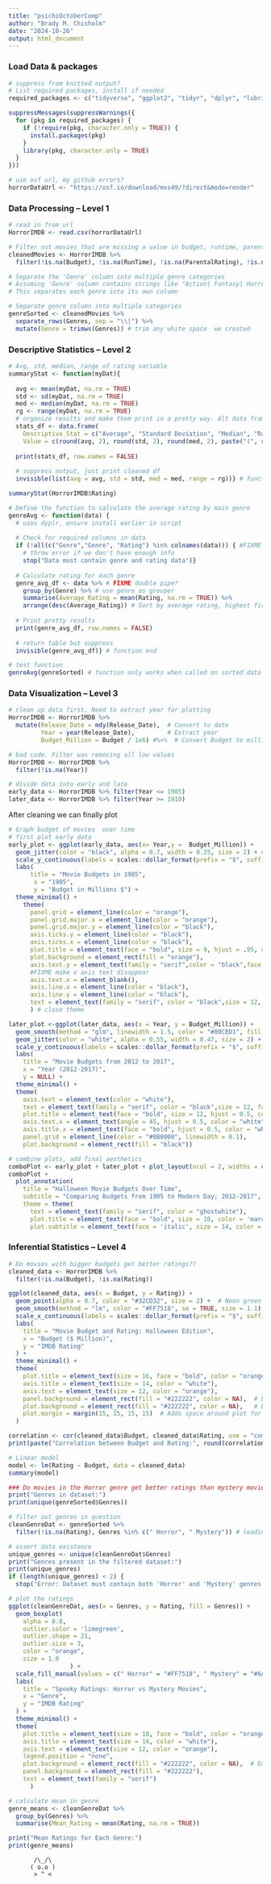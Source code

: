```yaml
---
title: "psichiOctoberComp"
author: "Brady M. Chisholm"
date: "2024-10-26"
output: html_document
---
```

### Load Data & packages 
```r
# suppress from knitted output? 
# List required packages, install if needed
required_packages <- c("tidyverse", "ggplot2", "tidyr", "dplyr", "lubridate", "scales", "patchwork")

suppressMessages(suppressWarnings({
  for (pkg in required_packages) {
    if (!require(pkg, character.only = TRUE)) {
      install.packages(pkg)
    }
    library(pkg, character.only = TRUE)
  }
}))

# use osf url, my github errors? 
horrorDataUrl <- "https://osf.io/download/mxs49/?direct&mode=render"
```

### Data Processing -- Level 1 
```r
# read in from url 
HorrorIMDB <- read.csv(horrorDataUrl)

# Filter out movies that are missing a value in budget, runtime, parentalrating, and rating column 
cleanedMovies <- HorrorIMDB %>%
  filter(!is.na(Budget), !is.na(RunTime), !is.na(ParentalRating), !is.na(Rating))

# Separate the 'Genre' column into multiple genre categories
# Assuming 'Genre' column contains strings like "Action| Fantasy| Horror| Mystery| Romance"
# This separates each genre into its own column

# Separate genre column into multiple categories 
genreSorted <- cleanedMovies %>%
  separate_rows(Genres, sep = "\\|") %>%
  mutate(Genre = trimws(Genres)) # trim any white space  we created 
```

### Descriptive Statistics -- Level 2
```r
# Avg, std, median, range of rating variable 
summaryStat <- function(myDat){
  
  avg <- mean(myDat, na.rm = TRUE)
  std <- sd(myDat, na.rm = TRUE)
  med <- median(myDat, na.rm = TRUE)
  rg <- range(myDat, na.rm = TRUE)
  # organize results and make them print in a pretty way. Alt data frame? 
  stats_df <- data.frame(
    Descriptive_Stat = c("Average", "Standard Deviation", "Median", "Range"),
    Value = c(round(avg, 2), round(std, 2), round(med, 2), paste("(", rg[1], " to ", rg[2], ")", sep = ""))) # clean up values for printing 
  
  print(stats_df, row.names = FALSE)
  
  # suppress output, just print cleaned df 
  invisible(list(avg = avg, std = std, med = med, range = rg))} # function end 

summaryStat(HorrorIMDB$Rating)
```

```r
# Define the function to calculate the average rating by main genre
genreAvg <- function(data) {
  # uses dyplr, ensure install earlier in script 
  
  # Check for required columns in data
  if (!all(c("Genre","Genre", "Rating") %in% colnames(data))) { #FIXME %in% ?? 
    # throw error if we don't have enough info 
    stop("Data must contain genre and rating data")}
  
  # Calculate rating for each genre 
  genre_avg_df <- data %>% # FIXME double pipe? 
    group_by(Genre) %>% # use genre as grouper 
    summarise(Average_Rating = mean(Rating, na.rm = TRUE)) %>%
    arrange(desc(Average_Rating)) # Sort by average rating, highest first 
  
  # Print pretty results
  print(genre_avg_df, row.names = FALSE)
  
  # return table but suppress 
  invisible(genre_avg_df)} # function end 

# test function 
genreAvg(genreSorted) # function only works when called on sorted data 
```

### Data Visualization -- Level 3 
```r
# clean up data first. Need to extract year for plotting
HorrorIMDB <- HorrorIMDB %>%
  mutate(Release_Date = mdy(Release_Date),  # Convert to date
         Year = year(Release_Date),         # Extract year 
         Budget_Million = Budget / 1e6) #%>%  # Convert Budget to millions

# bad code. Filter was removing all low values 
HorrorIMDB <- HorrorIMDB %>%
  filter(!is.na(Year))

# divide data into early and late 
early_data <- HorrorIMDB %>% filter(Year <= 1905)
later_data <- HorrorIMDB %>% filter(Year >= 1910)
```

After cleaning we can finally plot
```r
# Graph budget of movies  over time 
# first plot early data 
early_plot <- ggplot(early_data, aes(x= Year,y =  Budget_Million)) +
  geom_jitter(color = "black", alpha = 0.7, width = 0.25, size = 2) + # only one year, distribute points
  scale_y_continuous(labels = scales::dollar_format(prefix = "$", suffix = "M")) +
  labs(
      title = "Movie Budgets in 1905",
       x = "1905", 
       y = "Budget in Millions $") +
  theme_minimal() + 
    theme(
      panel.grid = element_line(color = "orange"),
      panel.grid.major.x = element_line(color = "orange"),
      panel.grid.major.y = element_line(color = "black"),
      axis.ticks.y = element_line(color = "black"),
      axis.ticks.x = element_line(color = "black"),
      plot.title = element_text(face = "bold", size = 9, hjust = .95, color = "black"),
      plot.background = element_rect(fill = "orange"),
      axis.text.y = element_text(family = "serif",color = "black",face = "bold"),
      #FIXME make x axis text disappear 
      axis.text.x = element_blank(),
      axis.line.x = element_line(color = "black"),
      axis.line.y = element_line(color = "black"),
      text = element_text(family = "serif", color = "black",size = 12, face = "bold")
      ) # close theme 

later_plot <-ggplot(later_data, aes(x = Year, y = Budget_Million)) +
  geom_smooth(method = "glm", linewidth = 1.5, color = "#00CED1", fill = "orange", na.rm = TRUE, se = TRUE,span = 1, level = .98) +
  geom_jitter(color = "white", alpha = 0.55, width = 0.47, size = 2) + 
  scale_y_continuous(labels = scales::dollar_format(prefix = "$", suffix = "M")) +
  labs(
    title = "Movie Budgets from 2012 to 2017",
    x = "Year (2012-2017)",
    y = NULL) +
  theme_minimal() +
  theme(
    axis.text = element_text(color = "white"),
    text = element_text(family = "serif", color = "black",size = 12, face = "bold"),
    plot.title = element_text(face = "bold", size = 12, hjust = 0.5, color = "white"),
    axis.text.x = element_text(angle = 45, hjust = 0.5, color = "white"),
    axis.title.x = element_text(face = "bold", hjust = 0.5, color = "white"),
    panel.grid = element_line(color = "#8B0000", linewidth = 0.1),
    plot.background = element_rect(fill = "black")) 

# combine plots, add final aesthetics 
comboPlot <- early_plot + later_plot + plot_layout(ncol = 2, widths = c(0.3, 2.5))
comboPlot + 
  plot_annotation(
    title = "Halloween Movie Budgets Over Time",
    subtitle = "Comparing Budgets from 1905 to Modern Day; 2012-2017",
    theme = theme(
      text = element_text(family = "serif", color = "ghostwhite"),
      plot.title = element_text(face = "bold", size = 18, color = 'maroon', hjust = 0.5),
      plot.subtitle = element_text(face = 'italic', size = 14, color = 'red', hjust = 0.5)))
```

### Inferential Statistics -- Level 4 
```r
# Do movies with bigger budgets get better ratings?? 
cleaned_data <- HorrorIMDB %>%
  filter(!is.na(Budget), !is.na(Rating))

ggplot(cleaned_data, aes(x = Budget, y = Rating)) +
  geom_point(alpha = 0.7, color = "#32CD32", size = 2) +  # Neon green points
  geom_smooth(method = "lm", color = "#FF7518", se = TRUE, size = 1.1) +  # Orange regression line
  scale_x_continuous(labels = scales::dollar_format(prefix = "$", suffix = "M")) +
  labs(
    title = "Movie Budget and Rating: Halloween Edition",
    x = "Budget ($ Million)",
    y = "IMDB Rating"
  ) +
  theme_minimal() +
  theme(
    plot.title = element_text(size = 16, face = "bold", color = "orange"),
    axis.title = element_text(size = 14, color = "white"),
    axis.text = element_text(size = 12, color = "orange"),
    panel.background = element_rect(fill = "#222222", color = NA),  # Dark panel background
    plot.background = element_rect(fill = "#222222", color = NA),   # Dark plot background
    plot.margin = margin(15, 15, 15, 15)  # Adds space around plot for readability
  )

correlation <- cor(cleaned_data$Budget, cleaned_data$Rating, use = "complete.obs")
print(paste("Correlation between Budget and Rating:", round(correlation, 2)))

# Linear model
model <- lm(Rating ~ Budget, data = cleaned_data)
summary(model)
```

```r
### Do movies in the Horror genre get better ratings than mystery movies? 
print("Genres in dataset:")
print(unique(genreSorted$Genres))

# filter out genres in question 
cleanGenreDat <- genreSorted %>%
  filter(!is.na(Rating), Genres %in% c(" Horror", " Mystery")) # leading space?!?

# assert data existence
unique_genres <- unique(cleanGenreDat$Genres)
print("Genres present in the filtered dataset:")
print(unique_genres)
if (length(unique_genres) < 2) {
  stop("Error: Dataset must contain both 'Horror' and 'Mystery' genres for comparison.")}

# plot the ratings 
ggplot(cleanGenreDat, aes(x = Genres, y = Rating, fill = Genres)) +
  geom_boxplot(
    alpha = 0.8, 
    outlier.color = 'limegreen', 
    outlier.shape = 21, 
    outlier.size = 3, 
    color = "orange",  
    size = 1.0
                 ) +
  scale_fill_manual(values = c(" Horror" = "#FF7518", " Mystery" = "#6A0DAD")) +  # Halloween colors
  labs(
    title = "Spooky Ratings: Horror vs Mystery Movies",
    x = "Genre",
    y = "IMDB Rating"
  ) +
  theme_minimal() +
  theme(
    plot.title = element_text(size = 18, face = "bold", color = "orange",hjust = 0.5),
    axis.title = element_text(size = 14, color = "white"),
    axis.text = element_text(size = 12, color = "orange"),
    legend.position = "none",
    plot.background = element_rect(fill = "#222222", color = NA),  # Dark background
    panel.background = element_rect(fill = "#222222"),
    text = element_text(family = "serif")  
      )

# calculate mean in genre
genre_means <- cleanGenreDat %>%
  group_by(Genres) %>%
  summarise(Mean_Rating = mean(Rating, na.rm = TRUE))

print("Mean Ratings for Each Genre:")
print(genre_means)
```

           /\_/\      
          ( o.o )     
           > ^ <      
           